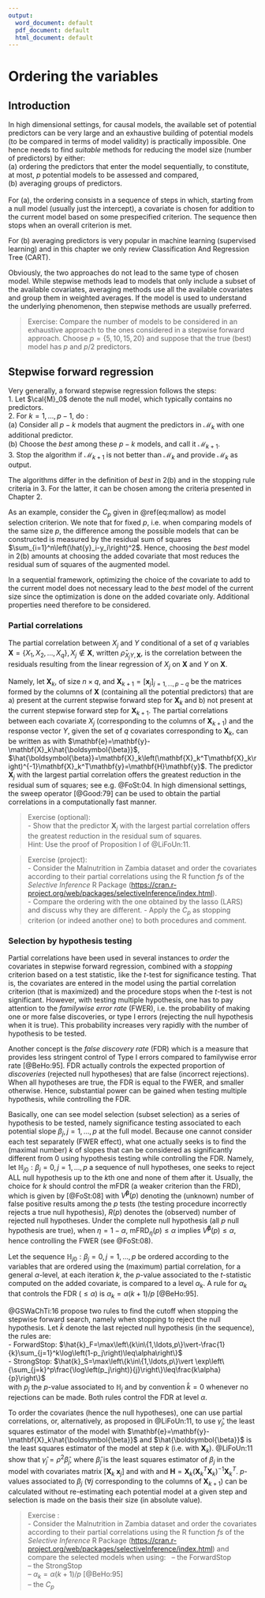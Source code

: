 ```yaml
---
output:
  word_document: default
  pdf_document: default
  html_document: default
---
```

# Ordering the variables

## Introduction


In high dimensional settings, for causal models, the available set of potential predictors can be very large and an exhaustive building of potential models (to be compared in terms of model validity) is practically impossible. One hence needs to find *suitable* methods for reducing the model size (number of predictors) by either:\
(a) ordering the predictors that enter the model sequentially, to constitute, at most, $p$ potential models to be assessed and compared, \
(b) averaging groups of predictors. \
\
For (a), the ordering consists in a sequence of steps in which, starting from a null model (usually just the intercept), a covariate is chosen for addition to the current model  based on some prespecified criterion. The sequence then stops when an overall criterion is met.


For (b) averaging predictors is very popular in machine learning (supervised learning) and in this chapter we only review Classification And Regression Tree (CART).

Obviously, the two approaches do not lead to the same type of chosen model. While stepwise methods lead to models that only include a subset of the available covariates, averaging methods use all the available covariates and group them in weighted averages. If the model is used to understand the underlying phenomenon, then stepwise methods are usually preferred.


> Exercise: Compare the number of models to be considered in an exhaustive approach to the ones considered in a stepwise forward approach. Choose $p=\{5,10,15,20\}$ and suppose that the true (best) model has $p$ and $p/2$ predictors.

## Stepwise forward regression

Very generally, a forward stepwise regression follows the steps: \
1. Let $\cal{M}_0$ denote the null model, which typically contains no predictors. \
2. For $k = 1,\ldots,p-1$, do :\
  (a) Consider all $p-k$ models that augment the predictors in $\mathcal{M}_k$ with one additional predictor.\
  (b) Choose the *best* among these $p-k$ models, and call it $\mathcal{M}_{k+1}$.\
3. Stop the algorithm if $\mathcal{M}_{k+1}$ is not better than $\mathcal{M}_{k}$ and provide $\mathcal{M}_{k}$ as output.

The algorithms differ in the definition of *best* in 2(b) and in the stopping rule criteria in 3. For the latter, it can be chosen among the criteria presented in Chapter 2.

As an example, consider the $C_p$ given in \@ref(eq:mallow) as model selection criterion. We note that for fixed $p$, i.e. when comparing models of the same size $p$, the difference among the possible models that can be constructed is measured by the residual sum of squares $\sum_{i=1}^n\left(\hat{y}_i-y_i\right)^2$.  Hence, choosing the *best* model in 2(b) amounts at choosing the added covariate that most reduces the residual sum of squares of the augmented model.

In a sequential framework, optimizing the choice of the covariate to add to the current model does not necessary lead to the *best* model of the current size since the optimization is done on the added covariate only. Additional properties  need therefore to be considered.  



### Partial correlations

The partial correlation between $X_j$ and $Y$ conditional of a set of $q$  variables $\mathbf{X} = \{X_1, X_2, \ldots, X_q\}, X_j\notin \mathbf{X}$, written $\hat{\rho}_{X_jY,\mathbf{X}}$, is the correlation between the residuals resulting from the linear regression of $X_j$ on $\mathbf{X}$ and $Y$ on $\mathbf{X}$. 

Namely, let $\mathbf{X}_k$, of size $n\times q$, and $\mathbf{X}_{k+1}=[\mathbf{x}_j]_{j=1,\ldots,p-q}$ be the matrices formed by the columns of $\mathbf{X}$ (containing all the potential predictors) that are a) present at the current stepwise forward step for  $\mathbf{X}_k$ and b) not present  at the current stepwise forward step for  $\mathbf{X}_{k+1}$. The partial correlations between each covariate $X_j$ (corresponding to the columns of $\mathbf{X}_{k+1}$) and the response vector $Y$, given the set of $q$ covariates corresponding to $\mathbf{X}_k$, can be written as
\begin{equation}
\hat{\rho}_{X_jY,\mathbf{X}_k}=\frac{\mathbf{e}^T(\mathbf{I}-\mathbf{H})\mathbf{x}_j}{\sqrt{\left(\mathbf{e}^T\mathbf{e}\right)\left(\mathbf{x}_j^T(\mathbf{I}-\mathbf{H})\mathbf{x}_j\right)}}
\end{equation}
with $\mathbf{e}=\mathbf{y}-\mathbf{X}_k\hat{\boldsymbol{\beta}}$, $\hat{\boldsymbol{\beta}}=\mathbf{X}_k\left(\mathbf{X}_k^T\mathbf{X}_k\right)^{-1}\mathbf{X}_k^T\mathbf{y}=\mathbf{H}\mathbf{y}$. The predictor $\mathbf{X}_j$ with the largest partial correlation offers the greatest reduction in the residual sum of squares; see e.g. @FoSt:04. In high dimensional settings, the sweep operator [@Good:79] can be used to obtain the partial correlations in a computationally fast manner.


> Exercise (optional):\
> - Show that the predictor $\mathbf{X}_j$ with the largest partial correlation offers the greatest reduction in the residual sum of squares. \
Hint: Use the proof of Proposition I of @LiFoUn:11. \


> Exercise (project): \
> - Consider the Malnutrition in Zambia dataset and order the covariates according to their partial correlations using the R function *fs* of the *Selective Inference* R Package (<https://cran.r-project.org/web/packages/selectiveInference/index.html>). \
> - Compare the ordering with the one obtained by the lasso (LARS) and discuss why they are different.
> - Apply the $C_p$ as stopping criterion (or indeed another one) to both procedures and comment. \


### Selection by hypothesis testing

Partial correlations have been used in several instances to *order* the covariates in stepwise forward regression, combined with a *stopping* criterion based on a test statistic, like the $t$-test for significance testing. That is, the covariates are entered in the model using the partial correlation criterion (that is maximized) and the procedure stops when the $t$-test is not significant. 
However, with testing multiple hypothesis, one has to pay attention to the *familywise error rate* (FWER), i.e. the probability of making one or more false discoveries, or type I errors (rejecting the null hypothesis when it is true). This probability increases very rapidly with the number of hypothesis to be tested. 

Another concept is the *false discovery rate* (FDR) which is a measure that provides less stringent control of Type I errors compared to familywise error rate [@BeHo:95]. FDR actually controls the expected proportion of *discoveries* (rejected null hypotheses) that are false (incorrect rejections). When all hypotheses are true, the FDR is equal to the FWER, and smaller otherwise. Hence, substantial power can be gained when testing multiple hypothesis, while controlling the FDR.

Basically, one can see model selection (subset selection) as a series of hypothesis to be tested, namely significance testing associated to each potential slope $\beta_j, j=1,\ldots,p$ at the full model. Because one cannot consider each test separately (FWER effect), what one actually seeks is to find the (maximal number) $k$ of slopes that can be considered as significantly different from 0 using hypothesis testing while controlling the FDR. Namely, let $\mathbb{H}_{j0}:\beta_j=0,j=1,\ldots,p$ a sequence of null hypotheses, one seeks to reject ALL null hypothesis up to the $k$th one and none of them after it. Usually, the  choice for $k$ should control the mFDR (a weaker
criterion than the FRD), which is given by [@FoSt:08]
\begin{equation}
\mbox{mFDR}_\eta(p)=\sup_{\boldsymbol{\beta}}\frac{\mathbb{E}\left[V^{\boldsymbol{\beta}}(p)\right]}{\mathbb{E}\left[R(p)+\eta\right]}
\end{equation}
with $V^{\boldsymbol{\beta}}(p)$ denoting the (unknown) number of false positive results among the $p$ tests (the testing procedure incorrectly rejects a true null hypothesis), $R(p)$ denotes the (observed) number of rejected null hypotheses. Under the complete null hypothesis (all $p$ null hypothesis are true), when $\eta=1-\alpha$, $\mbox{mFRD}_\eta(p)\leq\alpha$ implies $V^{\boldsymbol{\beta}}(p)\leq\alpha$, hence controlling the FWER (see @FoSt:08).

Let the sequence $\mathbb{H}_{j0}:\beta_j=0,j=1,\ldots,p$ be ordered according to the variables that are ordered using the (maximum) partial correlation, for a general $\alpha$-level, at each iteration $k$, the $p$-value associated to the $t$-statistic computed on the added covariate, is compared to a level $\alpha_k$. A rule for $\alpha_k$ that controls the FDR ($\leq\alpha$) is $\alpha_k=\alpha(k+1)/p$ [@BeHo:95].

@GSWaChTi:16 propose two rules to find the cutoff when stopping the stepwise forward search, namely when stopping to reject the null hypothesis. Let $\hat{k}$ denote the last rejected null hypothesis (in the sequence), the rules are: \
- ForwardStop: $\hat{k}_F=\max\left\{k\in\{1,\ldots,p\}\vert-\frac{1}{k}\sum_{j=1}^k\log\left(1-p_j\right)\leq\alpha\right\}$ \
- StrongStop: $\hat{k}_S=\max\left\{k\in\{1,\ldots,p\}\vert \exp\left\{\sum_{j=k}^p\frac{\log\left(p_j\right)}{j}\right\}\leq\frac{k\alpha}{p}\right\}$ \
with $p_j$ the $p$-value associated to $\mathbb{H}_j$ and by convention $\hat{k}=0$ whenever no rejections can be made. Both rules control the FDR at level $\alpha$.

To order the covariates (hence the null hypotheses), one can use partial correlations, or, alternatively, as proposed in @LiFoUn:11, to use $\hat{\gamma}_j$, the least squares estimator of the model
\begin{equation}
\mathbf{e}=\gamma_j\mathbf{x}_j+\tilde{\varepsilon}
\end{equation}
with $\mathbf{e}=\mathbf{y}-\mathbf{X}_k\hat{\boldsymbol{\beta}}$ and $\hat{\boldsymbol{\beta}}$ is the least squares estimator of the model at step $k$ (i.e. with $\mathbf{X}_k$). @LiFoUn:11 show that $\hat{\gamma}_j=\rho^2\hat{\beta}_j$, where $\hat{\beta}_j$ is the least squares estimator of $\beta_j$ in the model with covariates matrix $\left[\mathbf{X}_k \; \mathbf{x}_j\right]$ and with 
\begin{equation}
\rho^2=\mathbf{x}_j^T(\mathbf{I}-\mathbf{H})\mathbf{x}_j
\end{equation}
and $\mathbf{H}=\mathbf{X}_k\left(\mathbf{X}_k^T\mathbf{X}_k\right)^{-1}\mathbf{X}_k^T$. $p$-values associated to $\beta_j$ ($\forall j$ corresponding to the columns of $\mathbf{X}_{k+1}$) can be calculated without re-estimating each potential model at a given step and selection is made on the basis their size (in absolute value).

> Exercise : \
- Consider the Malnutrition in Zambia dataset and order the covariates according to their partial correlations using the R function *fs* of the *Selective Inference* R Package (<https://cran.r-project.org/web/packages/selectiveInference/index.html>) and compare the selected models when 
using: \ 
-- the ForwardStop  \
-- the StrongStop \
-- $\alpha_k=\alpha(k+1)/p$ [@BeHo:95] \
-- the $C_p$


